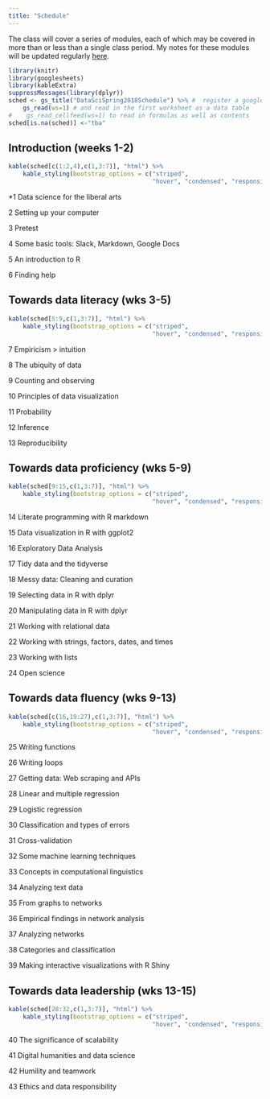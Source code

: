 ```yaml
---
title: "Schedule"
---
```


The class will cover a series of modules, each of which may be covered in more than or less than a single class period.  My notes for these modules will be updated regularly [here](https://kevinlanning.github.io/DataSciLibArts/).

```r
library(knitr)
library(googlesheets)
library(kableExtra)
suppressMessages(library(dplyr))
sched <- gs_title("DataSciSpring2018Schedule") %>% #  register a googlesheet
    gs_read(ws=1) # and read in the first worksheet as a data table
#    gs_read_cellfeed(ws=1) to read in formulas as well as contents
sched[is.na(sched)] <-"tba"

```


## Introduction (weeks 1-2)

```r
kable(sched[c(1:2,4),c(1,3:7)], "html") %>%
    kable_styling(bootstrap_options = c("striped", 
                                        "hover", "condensed", "responsive"))

```

*1 Data science for the liberal arts

2 Setting up your computer

3 Pretest

4 Some basic tools: Slack, Markdown, Google Docs

5 An introduction to R 

6 Finding help

## Towards data literacy (wks 3-5)
```r
kable(sched[5:9,c(1,3:7)], "html") %>%
    kable_styling(bootstrap_options = c("striped", 
                                        "hover", "condensed", "responsive"))

```

7 Empiricism > intuition

8 The ubiquity of data

9 Counting and observing

10 Principles of data visualization 

11 Probability

12 Inference

13 Reproducibility

## Towards data proficiency (wks 5-9)
```r
kable(sched[9:15,c(1,3:7)], "html") %>%
    kable_styling(bootstrap_options = c("striped", 
                                        "hover", "condensed", "responsive"))

```

14 Literate programming with R markdown 

15 Data visualization in R with ggplot2

16 Exploratory Data Analysis

17 Tidy data and the tidyverse

18 Messy data: Cleaning and curation

19 Selecting data in R with dplyr

20 Manipulating data in R with dplyr

21 Working with relational data

22 Working with strings, factors, dates, and times

23 Working with lists 

24 Open science

## Towards data fluency (wks 9-13)
```r
kable(sched[c(16,19:27),c(1,3:7)], "html") %>%
    kable_styling(bootstrap_options = c("striped", 
                                        "hover", "condensed", "responsive"))

```

25 Writing functions

26 Writing loops

27 Getting data: Web scraping and APIs 

28 Linear and multiple regression

29 Logistic regression

30 Classification and types of errors

31 Cross-validation

32 Some machine learning techniques

33 Concepts in computational linguistics

34 Analyzing text data

35 From graphs to networks

36 Empirical findings in network analysis

37 Analyzing networks 

38 Categories and classification

39 Making interactive visualizations with R Shiny

## Towards data leadership (wks 13-15)
```r
kable(sched[28:32,c(1,3:7)], "html") %>%
    kable_styling(bootstrap_options = c("striped", 
                                        "hover", "condensed", "responsive"))

```

40 The significance of scalability 

41 Digital humanities and data science

42 Humility and teamwork

43 Ethics and data responsibility

